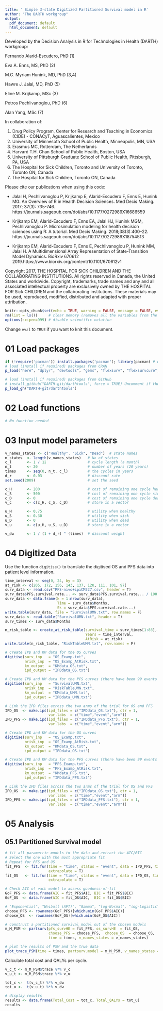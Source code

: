 ---
title: ' Simple 3-state Digitized Partitioned Survival model in R'
author: "The DARTH workgroup"
output:
  pdf_document: default
  html_document: default
---

Developed by the Decision Analysis in R for Technologies in Health (DARTH) workgroup:

Fernando Alarid-Escudero, PhD (1) 

Eva A. Enns, MS, PhD (2)	

M.G. Myriam Hunink, MD, PhD (3,4)

Hawre J. Jalal, MD, PhD (5) 

Eline M. Krijkamp, MSc (3)	

Petros Pechlivanoglou, PhD (6)

Alan Yang, MSc (7)

In collaboration of: 		

1. Drug Policy Program, Center for Research and Teaching in Economics (CIDE) - CONACyT, 
   Aguascalientes, Mexico
2. University of Minnesota School of Public Health, Minneapolis, MN, USA
3. Erasmus MC, Rotterdam, The Netherlands
4. Harvard T.H. Chan School of Public Health, Boston, USA
5. University of Pittsburgh Graduate School of Public Health, Pittsburgh, PA, USA
6. The Hospital for Sick Children, Toronto and University of Toronto, Toronto ON, Canada
7. The Hospital for Sick Children, Toronto ON, Canada

Please cite our publications when using this code:
 
- Jalal H, Pechlivanoglou P, Krijkamp E, Alarid-Escudero F, Enns E, Hunink MG. 
An Overview of R in Health Decision Sciences. Med Decis Making. 2017; 37(3): 735-746. 
https://journals.sagepub.com/doi/abs/10.1177/0272989X16686559
 
- Krijkamp EM, Alarid-Escudero F, Enns EA, Jalal HJ, Hunink MGM, Pechlivanoglou P. 
Microsimulation modeling for health decision sciences using R: A tutorial. 
Med Decis Making. 2018;38(3):400–22. 
https://journals.sagepub.com/doi/abs/10.1177/0272989X18754513
 
- Krijkamp EM, Alarid-Escudero F, Enns E, Pechlivanoglou P, Hunink MM, Jalal H. 
A Multidimensional Array Representation of State-Transition Model Dynamics. 
BioRxiv 670612 2019.https://www.biorxiv.org/content/10.1101/670612v1

Copyright 2017, THE HOSPITAL FOR SICK CHILDREN AND THE COLLABORATING INSTITUTIONS. 
All rights reserved in Canada, the United States and worldwide. Copyright, 
trademarks, trade names and any and all associated intellectual property are 
exclusively owned by THE HOSPITAL FOR Sick CHILDREN and the collaborating 
institutions. These materials may be used, reproduced, modified, distributed 
and adapted with proper attribution.

\newpage

```{r setup, include=FALSE}
knitr::opts_chunk$set(echo = TRUE, warning = FALSE, message = FALSE, eval = TRUE)
rm(list = ls())     # clear memory (removes all the variables from the workspace)
options(scipen=999) # disable scientific notation
```

Change `eval` to `TRUE` if you want to knit this document.

# 01 Load packages

```{r, warning=F, message=F}
if (!require('pacman')) install.packages('pacman'); library(pacman) # use this package to conveniently install other packages
# load (install if required) packages from CRAN
p_load("here", "dplyr", "devtools", "gems", "flexsurv", "flexsurvcure", "survHE", "survminer", "ggplot2", "msm", "igraph", "mstate", "reshape2", "knitr", "abind", "dampack", "data.table", "tm")  

# load (install if required) packages from GitHub
# install_github("DARTH-git/darthtools", force = TRUE) Uncomment if there is a newer version
p_load_gh("DARTH-git/darthtools")
```

# 02 Load functions

```{r}
# No function needed
```

# 03 Input model parameters

```{r}
v_names_states <- c("Healthy", "Sick", "Dead")  # state names
n_states  <- length(v_names_states)   # No of states 
c_l       <- 1 / 12                   # cycle length (a month)
n_t       <- 20                       # number of years (20 years)
times     <- seq(0, n_t, c_l)         # the cycles in years
d_r       <- 0.03                     # discount rate
set.seed(2009)                        # set the seed

c_H       <- 200                      # cost of remaining one cycle healthy
c_S       <- 500                      # cost of remaining one cycle sick
c_D       <- 0                        # cost of remaining one cycle dead
v_c       <- c(c_H, c_S, c_D)         # store in a vector

u_H       <- 0.75                     # utility when healthy 
u_S       <- 0.30                     # utility when sick
u_D       <- 0                        # utility when dead
v_u       <- c(u_H, u_S, u_D)         # store in a vector

v_dw      <- 1 / (1 + d_r) ^ (times)  # discount weight 
```

# 04 Digitized Data

Use the function `digitise()` to translate the digitised OS and PFS data into patient level information.

```{r}
time_interval <- seq(0, 24, by = 3)
at_risk <- c(205, 172, 156, 143, 137, 120, 111, 101, 97)
surv_data <- read.csv("PFS-nivo+ipiCM227.csv", header = T)
surv_data$PFS.survival.rate... <- surv_data$PFS.survival.rate... / 100
surv_data <- data.frame(k = 1:nrow(surv_data),
                        Time = surv_data$Months,
                        Sk = surv_data$PFS.survival.rate...)
write.table(surv_data, file = "SurvivalUMN.txt", row.names = F)
surv_data <- read.table("SurvivalUMN.txt", header = T)
surv_times <- surv_data$Months

n_risk_table <- create_at_risk_table(survival_time = surv_times[1:83],
                                     Years = time_interval,
                                     AtRisk = at_risk)
write.table(n_risk_table, "RiskTableUMN.txt", row.names = F)
```

```{r, results="hide"}
# Create IPD and KM data for the OS curves
digitise(surv_inp   = "OS_Examp.txt", 
         nrisk_inp  = "OS_Examp_AtRisk.txt", 
         km_output  = "KMdata_OS.txt", 
         ipd_output = "IPDdata_OS.txt")

# Create IPD and KM data for the PFS curves (there have been 99 events in the cohort)
digitise(surv_inp   = "SurvivalUMN.txt", 
         nrisk_inp  = "RiskTableUMN.txt", 
         km_output  = "KMdata_UMN.txt", 
         ipd_output = "IPDdata_UMN.txt")

# Link the IPD files across the two arms of the trial for OS and PFS
IPD_OS  <- make.ipd(ipd_files = c("IPDdata_OS.txt"), ctr = 1, 
                    var.labs  = c("time","event","arm"))
IPD_PFS <- make.ipd(ipd_files = c("IPDdata_PFS.txt"), ctr = 1,
                    var.labs  = c("time","event","arm"))
```


```{r, results="hide"}
# Create IPD and KM data for the OS curves
digitise(surv_inp   = "OS_Examp.txt", 
         nrisk_inp  = "OS_Examp_AtRisk.txt", 
         km_output  = "KMdata_OS.txt", 
         ipd_output = "IPDdata_OS.txt")

# Create IPD and KM data for the PFS curves (there have been 99 events in the cohort)
digitise(surv_inp   = "PFS_Examp.txt", 
         nrisk_inp  = "PFS_Examp_AtRisk.txt", 
         km_output  = "KMdata_PFS.txt", 
         ipd_output = "IPDdata_PFS.txt")

# Link the IPD files across the two arms of the trial for OS and PFS
IPD_OS  <- make.ipd(ipd_files = c("IPDdata_OS.txt"), ctr = 1, 
                    var.labs  = c("time","event","arm"))
IPD_PFS <- make.ipd(ipd_files = c("IPDdata_PFS.txt"), ctr = 1,
                    var.labs  = c("time","event","arm"))
```

# 05 Analysis

## 05.1 Partitioned Survival model

```{r}
# fit all parametric models to the data and extract the AIC/BIC 
# Select the one with the most appropriate fit
# Repeat for PFS and OS
fit_PFS  <- fit.fun(time = "time", status = "event", data = IPD_PFS, times = times,
                    extrapolate = T) 
fit_OS   <- fit.fun(time = "time", status = "event", data = IPD_OS, times = times,
                    extrapolate = T) 

# Check AIC of each model to assess goodness-of-fit
GoF_PFS <- data.frame(AIC = fit_PFS$AIC, BIC = fit_PFS$BIC)
GoF_OS  <- data.frame(AIC = fit_OS$AIC,  BIC = fit_OS$BIC)

# "Exponential", "Weibull (AFT)", "Gamma", "log-Normal", "log-Logistic", "Gen. Gamma"  
choose_PFS <- rownames(GoF_PFS)[which.min(GoF_PFS$AIC)]
choose_OS  <- rownames(GoF_OS)[which.min(GoF_OS$AIC)]

# construct a partitioned survival model out of the chosen models
m_M_PSM <- partsurv(pfs_survHE = fit_PFS, os_survHE  = fit_OS,
                    choose_PFS = choose_PFS,  choose_OS  = choose_OS, 
                    time = times, v_names_states = v_names_states)

# plot the results of PSM and the true data 
plot_trace_PSM(time = times, partsurv.model = m_M_PSM, v_names_states = v_names_states)
```

Calculate total cost and QALYs per cycle.

```{r}
v_c_t <- m_M_PSM$trace %*% v_c
v_u_t <- m_M_PSM$trace %*% v_u

tot_c <-  t(v_c_t) %*% v_dw
tot_u <-  t(v_u_t) %*% v_dw

# display results
results <- data.frame(Total_Cost = tot_c, Total_QALYs = tot_u)
results
```


